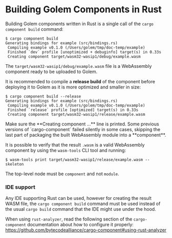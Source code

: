 
# Building Golem Components in Rust

Building Golem components written in Rust is a single call of the `cargo component build` command:

```shell
$ cargo component build
Generating bindings for example (src/bindings.rs)
 Compiling example v0.1.0 (/Users/golem/tmp/doc-temp/example)
 Finished `dev` profile [unoptimized + debuginfo] target(s) in 0.33s
 Creating component target/wasm32-wasip1/debug/example.wasm
```

The `target/wasm32-wasip1/debug/example.wasm` file is a WebAssembly component ready to be uploaded to Golem.

It is recommended to compile a **release build** of the component before deploying it to Golem as it is more optimized and smaller in size:

```shell
$ cargo component build --release
Generating bindings for example (src/bindings.rs)
 Compiling example v0.1.0 (/Users/golem/tmp/doc-temp/example)
 Finished `release` profile [optimized] target(s) in 0.33s
 Creating component target/wasm32-wasip1/release/example.wasm
```

<Callout type="warning">
Make sure the **Creating component ...** line is printed. Some previous versions of `cargo-component` failed silently in some cases, skipping the last part of packaging the built WebAssembly module into a **component**.

It is possible to verify that the result `.wasm` is a valid WebAssembly component by using the `wasm-tools` CLI tool and running:

```shell
$ wasm-tools print target/wasm32-wasip1/release/example.wasm --skeleton
```

The top-level node must be `component` and not `module`.

</Callout>

### IDE support

Any IDE supporting Rust can be used, however for creating the result WASM file, the `cargo component build` command must be used instead of the usual `cargo build` command that the IDE might use under the hood.

When using `rust-analyzer`, read the following section of the `cargo-component` documentation about how to configure it properly: https://github.com/bytecodealliance/cargo-component#using-rust-analyzer

